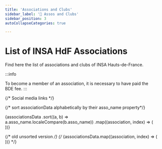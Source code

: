 ```yaml
---
title: 'Associations and Clubs'
sidebar_label: '🌳 Assos and Clubs'
sidebar_position: 3
autoCollapseCategories: true

---
```



# List of INSA HdF Associations

Find here the list of associations and clubs of INSA Hauts-de-France.

:::info

To become a member of an association, it is necessary to have paid the BDE fee.
:::

{/* Social media links */}





<div style={{
  display: 'flex',
  flexDirection: 'row',
  justifyContent: 'stretch',
  flexWrap: 'wrap',
  gap: '20px',
  }}>
{/* sort associationData alphabetically by their asso_name property*/}


{associationsData
  .sort((a, b) => a.asso_name.localeCompare(b.asso_name))
  .map((association, index) => (
  <AssociationCard
    key={index}
    asso_name={association.asso_name}
    asso_logo={association.asso_logo}
    asso_type={association.asso_type}
    asso_description_short={association.asso_description_short}
    asso_page_lien={association.asso_page_lien}
    asso_lien_instagram={association.asso_lien_instagram}
    asso_lien_site={association.asso_lien_site}
    asso_lien_discord={association.asso_lien_discord}
    asso_lien_linkedin={association.asso_lien_linkedin}
    asso_lien_spotify={association.asso_lien_spotify}
  />
  ))}


{/* old unsorted version */}
{/* {associationsData.map((association, index) => (
  <AssociationCard
    key={index}
    asso_name={association.asso_name}
    asso_logo={association.asso_logo}
    asso_type={association.asso_type}
    asso_description_short={association.asso_description_short}
    asso_page_lien={association.asso_page_lien}
    asso_lien_instagram={association.asso_lien_instagram}
    asso_lien_site={association.asso_lien_site}
    asso_lien_discord={association.asso_lien_discord}
    asso_lien_linkedin={association.asso_lien_linkedin}
    asso_lien_spotify={association.asso_lien_spotify}
  />
  ))} */}

</div>
